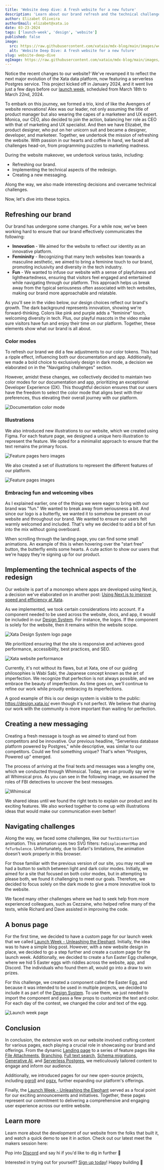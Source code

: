 ```yaml
---
title: 'Website deep dive: A fresh website for a new future'
description: 'Learn about our brand refresh and the technical challenges we overcame.'
author: Elizabet Oliveira
authorEmail: elizabet@xata.io
date: 03-23-2024
tags: ['launch-week', 'design', 'website']
published: false
image:
  src: https://raw.githubusercontent.com/xataio/mdx-blog/main/images/website-deep-dive/lw-06-blog-website-deep-dive@2x.jpg
  alt: 'Website Deep Dive: A fresh website for a new future'
slug: website-deep-dive
ogImage: https://raw.githubusercontent.com/xataio/mdx-blog/main/images/website-deep-dive/lw-06-blog-website-deep-dive@2x.jpg
---
```


Notice the recent changes to our website? We've revamped it to reflect the next major evolution of the Xata data platform, now featuring a serverless Postgres service. This project kicked off in January 2024, and it went live just a few days before our [launch week](/launch-week-unleash-the-elephant), scheduled from March 18th to March 22nd, 2024.

To embark on this journey, we formed a trio, kind of like the Avengers of website renovations! Alex was our leader, not only assuming the title of product manager but also wearing the capes of a marketeer and UX expert. Monica, our CEO, also decided to join the action, balancing her role as CEO with that of marketing and UX specialist. And then we have Elizabet, the product designer, who put on her unicorn suit and became a designer, developer, and marketeer.
Together, we undertook the mission of refreshing the website. With passion in our hearts and coffee in hand, we faced all challenges head-on, from programming puzzles to marketing madness.

During the website makeover, we undertook various tasks, including:

- Refreshing our brand.
- Implementing the technical aspects of the redesign.
- Creating a new messaging.

Along the way, we also made interesting decisions and overcame technical challenges.

Now, let's dive into these topics.

## Refreshing our brand

Our brand has undergone some changes. For a while now, we've been working hard to ensure that our brand effectively communicates the following:

- **Innovation** - We aimed for the website to reflect our identity as an innovative platform.
- **Femininity** - Recognizing that many tech websites lean towards a masculine aesthetic, we aimed to bring a feminine touch to our brand, promoting inclusivity and diversity in the tech industry.
- **Fun** - We wanted to infuse our website with a sense of playfulness and lightheartedness, ensuring that visitors feel engaged and entertained while navigating through our platform. This approach helps us break away from the typical seriousness often associated with tech websites, making our brand more approachable and relatable.

As you'll see in the video below, our design choices reflect our brand's growth. The dark background represents innovation, showing we're forward-thinking. Colors like pink and purple adds a "feminine" touch, welcoming diversity in tech. Plus, our playful mascots in the video make sure visitors have fun and enjoy their time on our platform. Together, these elements show what our brand is all about.

<ArticleVideo
  platform="html"
  src="https://us-east-1.storage.xata.sh/rp7qvd6get3vvd2hmjfqhuf0a8"
  width="1604"
  height="1080"
/>

### Color modes

To refresh our brand we did a few adjustments to our color tokens. This had a ripple effect, influencing both our documentation and app. Additionally, we made a bold choice to exclusively design in dark mode, a decision we elaborated on in the "Navigating challenges" section.

However, amidst these changes, we collectively decided to maintain two color modes for our documentation and app, prioritizing an exceptional Developer Experience (DX). This thoughtful decision ensures that our users have the freedom to select the color mode that aligns best with their preferences, thus elevating their overall journey with our platform.

![Documentation color mode](/images/website-deep-dive/documentation-color-mode@2x.png)

### Illustrations

We also introduced new illustrations to our website, which we created using Figma. For each feature page, we designed a unique hero illustration to represent the feature.
We opted for a minimalist approach to ensure that the text remains the primary focus.

![Feature pages hero images](/images/website-deep-dive/fp-hero-images@2x.png)

We also created a set of illustrations to represent the different features of our platform.

![Feature pages images](/images/website-deep-dive/fp-illustrations@2x.png)

### Embracing fun and welcoming vibes

As I explained earlier, one of the things we were eager to bring with our brand was "fun." We wanted to break away from seriousness a bit. And since our logo is a butterfly, we wanted it to somehow be present on our website and throughout our brand. We wanted to ensure our users felt warmly welcomed and included. That's why we decided to add a bit of fun into the mix without going overboard.

When scrolling through the landing page, you can find some small animations. An example of this is when hovering over the "start free" button, the butterfly emits some hearts. A cute action to show our users that we're happy they're signing up for our product.

<ArticleVideo
  platform="html"
  src="https://us-east-1.storage.xata.sh/5nu77upshl6ql2ua515kmlqim8"
  width="3852"
  height="1080"
/>

## Implementing the technical aspects of the redesign

Our website is part of a monorepo where apps are developed using Next.js, a decision we've elaborated on in another post: [Using Next.js to improve speed and efficiency at Xata](/blog/nextjs-to-improve-speed-and-efficiency).

As we implemented, we took certain considerations into account. If a component needed to be used across the website, docs, and app, it would be included in our [Design System](https://design.xata.io/). For instance, the logos. If the component is solely for the website, then it remains within the website scope.

![Xata Design System logo page](/images/website-deep-dive/design-system-logos@2x.png)

We prioritized ensuring that the site is responsive and achieves good performance, accessibility, best practices, and SEO.

![Xata website performance](/images/website-deep-dive/website-performance@2x.png)

Currently, it's not without its flaws, but at Xata, one of our guiding philosophies is Wabi Sabi, the Japanese concept known as the art of imperfection. We recognize that perfection is not always possible, and we embrace the beauty of imperfection. As time goes on, we'll continue to refine our work while proudly embracing its imperfections.

A good example of this is our design system is visible to the public: https://design.xata.io/ even though it's not perfect. We believe that sharing our work with the community is more important than waiting for perfection.

## Creating a new messaging

Creating a fresh message is tough as we aimed to stand out from competitors and be innovative. Our previous headline, "Serverless database platform powered by Postgres," while descriptive, was similar to our competitors. Could we find something unique? That's when "Postgres, Powered up" emerged.

The process of arriving at the final texts and messages was a lengthy one, which we conducted through Whimsical. Today, we can proudly say we're all Whimsical pros. As you can see in the following image, we assumed the roles of FBI detectives to uncover the best messages.

![Whimsical](/images/website-deep-dive/whimsical@2x.png)

We shared ideas until we found the right texts to explain our product and its exciting features. We also worked together to come up with illustrations ideas that would make our communication even better!

## Navigating challenges

Along the way, we faced some challenges, like our `TextDistortion` animation. This animation uses two SVG filters: `FeDisplacementMap` and `feTurbulence`. Unfortunately, due to Safari's limitations, the animation doesn't work properly in this browser.

<ArticleVideo
  platform="html"
  src="https://us-east-1.storage.xata.sh/1hgfel2tih7fv4f21lded7g6j4"
  width="3052"
  height="1080"
/>

For those familiar with the previous version of our site, you may recall we had a button to switch between light and dark color modes. Initially, we aimed for a site that focused on both color modes, but in attempting to please both, we found it challenging to meet our goals. Therefore, we decided to focus solely on the dark mode to give a more innovative look to the website.

We faced many other challenges where we had to seek help from more experienced colleagues, such as Cezzaine, who helped refine many of the texts, while Richard and Dave assisted in improving the code.

## A bonus page

For the first time, we decided to have a custom page for our launch week that we called [Launch Week - Unleashing the Elephant](/launch-week-unleash-the-elephant). Initially, the idea was to have a simple blog post. However, with a new website design in place, we decided to go a step further and create a custom page for the launch week. Additionally, we decided to create a fun Easter Egg challenge, where we hid 5 Easter eggs with riddles across the website, app, and Discord. The individuals who found them all, would go into a draw to win prizes.

For this challenge, we created a component called the Easter Egg, and because it was intended to be used in multiple projects, we decided to include it as part of the [Design System](https://design.xata.io/components/illustrations#easter-egg). To use them, we just needed to import the component and pass a few props to customize the text and color. For each day of the contest, we changed the color and text of the egg.

![Launch week page](/images/website-deep-dive/lw-page@2x.png)

## Conclusion

In conclusion, the extensive work on our website involved crafting content for various pages, each playing a crucial role in showcasing our brand and offerings. From the dynamic [Landing page](/) to a series of feature pages like [File Attachments](/store-images), [Branching](/branching), [Full text search](/full-text-search), [Schema migrations](/schema-migrations), [Generative AI](/chatgpt), and [Serverless Postgres](/serverless-postgres), we meticulously tailored content to engage and inform our audience.

Additionally, we introduced pages for our new open-source projects, including [pgroll](/pgroll) and [pgzx](/pgzx), further expanding our platform's offerings.

Finally, the [Launch Week - Unleashing the Elephant](/launch-week-unleash-the-elephant) served as a focal point for our exciting announcements and initiatives. Together, these pages represent our commitment to delivering a comprehensive and engaging user experience across our entire website.

## Learn more

Learn more about the development of our website from the folks that built it, and watch a quick demo to see it in action. Check out our latest meet the makers session here:

<ArticleVideo platform="youtube" src="https://www.youtube.com/embed/4TOq1D3Wjho?si=N8UeUegcyrP9EbEJ" />

Pop into [Discord](https://xata.io/discord) and say hi if you'd like to dig in further 👋

Interested in trying out for yourself? [Sign up today](https://app.xata.io/signup)! Happy building 🦋

